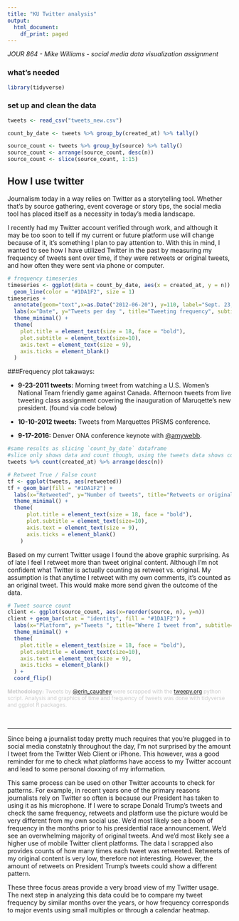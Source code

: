 ```yaml
---
title: "KU Twitter analysis"
output:
  html_document:
    df_print: paged
---
```


_JOUR 864 - Mike Williams - social media data visualization assignment_

### what's needed

```r
library(tidyverse)
```

### set up and clean the data

```r
tweets <- read_csv("tweets_new.csv")

count_by_date <- tweets %>% group_by(created_at) %>% tally()

source_count <- tweets %>% group_by(source) %>% tally() 
source_count <- arrange(source_count, desc(n))
source_count <- slice(source_count, 1:15)
```

## How I use twitter

Journalism today in a way relies on Twitter as a storytelling tool. Whether that's by source gathering, event coverage or story tips, the social media tool has placed itself as a necessity in today's media landscape. 

I recently had my Twitter account verified through work, and although it may be too soon to tell if my current or future platform use will change because of it, it’s something I plan to pay attention to. With this in mind, I wanted to see how I have utilized Twitter in the past by measuring my frequency of tweets sent over time, if they were retweets or original tweets, and how often they were sent via phone or computer. 

```r
# frequency timeseries
timeseries <- ggplot(data = count_by_date, aes(x = created_at, y = n)) + 
  geom_line(color = "#1DA1F2", size = 1)
timeseries +
  annotate(geom="text",x=as.Date("2012-06-20"), y=110, label="Sept. 23, 2011: 106 tweets about USWNT and MU presidential inaguration", colour = "tomato", size=3) +
  labs(x="Date", y="Tweets per day ", title="Tweeting frequency", subtitle="How often I've tweeted every day since joining Twitter.", caption="Source: Tweets of @erin_caughey as of April 21 at 2 p.m.") +
  theme_minimal() +
  theme(
    plot.title = element_text(size = 18, face = "bold"),
    plot.subtitle = element_text(size=10),
    axis.text = element_text(size = 9),
    axis.ticks = element_blank()
  )
```

###Frequency plot takaways:

+ **9-23-2011 tweets:** Morning tweet from watching a U.S. Women's National Team friendly game against Canada. Afternoon tweets from live tweeting class assignment covering the inauguration of Maruqette's new president. (found via code below)

+ **10-10-2012 tweets:** Tweets from Marquettes PRSMS conference. 

+ **9-17-2016:** Denver ONA conference keynote with [@amywebb](https://twitter.com/amywebb).

```r
#same results as slicing `count_by_date` dataframe
#slice only shows data and count though, using the tweets data shows content too
tweets %>% count(created_at) %>% arrange(desc(n))
```

```r
# Retweet True / False count
tf <- ggplot(tweets, aes(retweeted))
tf + geom_bar(fill = "#1DA1F2") +
  labs(x="Retweeted", y="Number of tweets", title="Retweets or original tweets?", subtitle="How many tweets of mine are retweeted from other accounts or original?", caption="Source: Tweets of @erin_caughey as of April 21 at 2 p.m.") +
  theme_minimal() +
  theme(
      plot.title = element_text(size = 18, face = "bold"),
      plot.subtitle = element_text(size=10),
      axis.text = element_text(size = 9),
      axis.ticks = element_blank()
    )
```

Based on my current Twitter usage I found the above graphic surprising. As of late I feel I retweet more than tweet original content. Although I'm not confident what Twitter is actually counting as retweet vs. original. My assumption is that anytime I retweet with my own comments, it's counted as an original tweet. This would make more send given the outcome of the data. 

```r
# Tweet source count
client <- ggplot(source_count, aes(x=reorder(source, n), y=n))
client + geom_bar(stat = "identity", fill = "#1DA1F2") + 
  labs(x="Platform", y="Tweets ", title="Where I tweet from", subtitle="The top 15 platforms I've tweeted from since 2009.", caption="Source: Tweets of @erin_caughey as of April 21 at 2 p.m.") +
  theme_minimal() + 
  theme(
    plot.title = element_text(size = 18, face = "bold"),
    plot.subtitle = element_text(size=10),
    axis.text = element_text(size = 9),
    axis.ticks = element_blank()
  ) +
  coord_flip()
```

<div style="font-size: 12px; color: #ccc;"><strong>Methodology:</strong> Tweets by [@erin_caughey](https://twitter.com/erin_caughey) were scrapped with the [tweepy.org](www.tweepy.org) python script. Analysis and graphics of time and frequency of tweets was done with tidyverse and ggplot R packages. </div>

<br>

-----

Since being a journalist today pretty much requires that you're plugged in to social media constatnly throughout the day, I'm not surprised by the amount I tweet from the Twitter Web Client or iPhone. This however, was a good reminder for me to check what platforms have access to my Twitter account and lead to some personal doxxing of my information. 

This same process can be used on other Twitter accounts to check for patterns. For example, in recent years one of the primary reasons journalists rely on Twitter so often is because our President has taken to using it as his microphone. If I were to scrape Donald Trump’s tweets and check the same frequency, retweets and platform use the picture would be very different from my own social use. We’d most likely see a boom of frequency in the months prior to his presidential race announcement. We’d see an overwhelming majority of original tweets. And we’d most likely see a higher use of mobile Twitter client platforms. The data I scrapped also provides counts of how many times each tweet was retweeted. Retweets of my original content is very low, therefore not interesting. However, the amount of retweets on President Trump's tweets could show a different pattern.

These three focus areas provide a very broad view of my Twitter usage. The next step in analyzing this data could be to compare my tweet frequency by similar months over the years, or how frequency corresponds to major events using small multiples or through a calendar heatmap.
